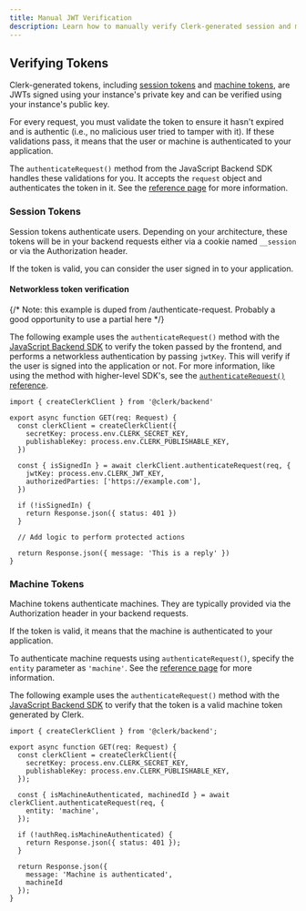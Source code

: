 ```yaml
---
title: Manual JWT Verification
description: Learn how to manually verify Clerk-generated session and machine tokens (JWTs).
---
```


## Verifying Tokens

Clerk-generated tokens, including [session tokens](/docs/backend-requests/resources/session-tokens) and [machine tokens](/docs/backend-requests/resources/machine-tokens), are JWTs signed using your instance's private key and can be verified using your instance's public key.

For every request, you must validate the token to ensure it hasn't expired and is authentic (i.e., no malicious user tried to tamper with it). If these validations pass, it means that the user or machine is authenticated to your application.

The `authenticateRequest()` method from the JavaScript Backend SDK handles these validations for you. It accepts the `request` object and authenticates the token in it. See the [reference page](/docs/references/backend/authenticate-request) for more information.

### Session Tokens

Session tokens authenticate users. Depending on your architecture, these tokens will be in your backend requests either via a cookie named `__session` or via the Authorization header.

If the token is valid, you can consider the user signed in to your application.

#### Networkless token verification

{/* Note: this example is duped from /authenticate-request. Probably a good opportunity to use a partial here */}

The following example uses the `authenticateRequest()` method with the [JavaScript Backend SDK](/docs/references/backend/overview) to verify the token passed by the frontend, and performs a networkless authentication by passing `jwtKey`. This will verify if the user is signed into the application or not. For more information, like using the method with higher-level SDK's, see the [`authenticateRequest()` reference](/docs/references/backend/authenticate-request).

```tsx
import { createClerkClient } from '@clerk/backend'

export async function GET(req: Request) {
  const clerkClient = createClerkClient({
    secretKey: process.env.CLERK_SECRET_KEY,
    publishableKey: process.env.CLERK_PUBLISHABLE_KEY,
  })

  const { isSignedIn } = await clerkClient.authenticateRequest(req, {
    jwtKey: process.env.CLERK_JWT_KEY,
    authorizedParties: ['https://example.com'],
  })

  if (!isSignedIn) {
    return Response.json({ status: 401 })
  }

  // Add logic to perform protected actions

  return Response.json({ message: 'This is a reply' })
}
```

### Machine Tokens

Machine tokens authenticate machines. They are typically provided via the Authorization header in your backend requests.

If the token is valid, it means that the machine is authenticated to your application.

To authenticate machine requests using `authenticateRequest()`, specify the `entity` parameter as `'machine'`. See the [reference page](/docs/references/backend/authenticate-request) for more information.

The following example uses the `authenticateRequest()` method with the [JavaScript Backend SDK](/docs/references/backend/overview) to verify that the token is a valid machine token generated by Clerk.


```tsx
import { createClerkClient } from '@clerk/backend';

export async function GET(req: Request) {
  const clerkClient = createClerkClient({
    secretKey: process.env.CLERK_SECRET_KEY,
    publishableKey: process.env.CLERK_PUBLISHABLE_KEY,
  });

  const { isMachineAuthenticated, machinedId } = await clerkClient.authenticateRequest(req, {
    entity: 'machine',
  });

  if (!authReq.isMachineAuthenticated) {
    return Response.json({ status: 401 });
  }

  return Response.json({ 
    message: 'Machine is authenticated',
    machineId 
  });
}
```
